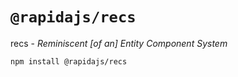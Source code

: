 
<Meta title="Getting Started / Introduction" />

# `@rapidajs/recs`

recs - *Reminiscent [of an] Entity Component System*

```bash
npm install @rapidajs/recs
```

